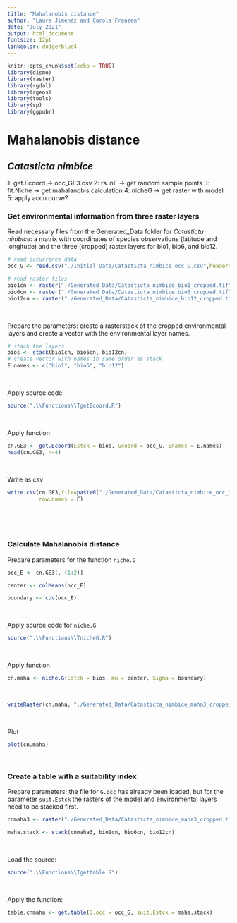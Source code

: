 ```yaml
---
title: "Mahalanobis distance"
author: "Laura Jimenéz and Carola Franzen"
date: "July 2021"
output: html_document
fontsize: 12pt
linkcolor: dodgerblue4
---
```


```r
knitr::opts_chunk$set(echo = TRUE)
library(dismo)
library(raster)
library(rgdal)
library(rgeos)
library(tools)
library(sp)
library(ggpubr)

```

# Mahalanobis distance

## *Catasticta nimbice*

1: get.Ecoord -> occ_GE3.csv
2: rs.inE -> get random sample points
3: fit.Niche -> get mahalanobis calculation
4: nicheG -> get raster with model
5: apply accu curve?

### Get environmental information from three raster layers

Read necessary files from the Generated_Data folder for *Catasticta nimbice*: a matrix with coordinates of species observations (latitude and longitude) and the three (cropped) raster layers for bio1, bio6, and bio12.  
```r
# read occurrence data
occ_G <- read.csv("./Initial_Data/Catasticta_nimbice_occ_G.csv",header=T)[,-1]

# read raster files
bio1cn <- raster("./Generated_Data/Catasticta_nimbice_bio1_cropped.tif")
bio6cn <- raster("./Generated_Data/Catasticta_nimbice_bio6_cropped.tif")
bio12cn <- raster("./Generated_Data/Catasticta_nimbice_bio12_cropped.tif")


```
\

Prepare the parameters: create a rasterstack of the cropped environmental layers and create a vector with the environmental layer names.
```r
# stack the layers
bios <- stack(bio1cn, bio6cn, bio12cn)
# create vector with names in same order as stack
E.names <- c("bio1", "bio6", "bio12")

```
\

Apply source code
```r
source(".\\Functions\\TgetEcoord.R")
```
\

Apply function
```r
cn.GE3 <- get.Ecoord(Estck = bios, Gcoord = occ_G, Enames = E.names)
head(cn.GE3, n=4)
```
\

Write as csv
```r
write.csv(cn.GE3,file=paste0("./Generated_Data/Catasticta_nimbice_occ_GE3.csv"),
          row.names = F)
```
\

\
<!---- put mean and covariance _OR_ do the whole fitniche calculation ---->

### Calculate Mahalanobis distance

Prepare parameters for the function `niche.G`

```r
occ_E <- cn.GE3[,-(1:2)]

center <- colMeans(occ_E)

boundary <- cov(occ_E)
```
\

Apply source code for `niche.G`
```r
source(".\\Functions\\TnicheG.R")
```
\

Apply function
```r
cn.maha <- niche.G(Estck = bios, mu = center, Sigma = boundary)
```
\

```r
writeRaster(cn.maha, "./Generated_Data/Catasticta_nimbice_maha3_cropped.tif", overwrite= T) 
```
\

Plot
```r
plot(cn.maha)
```
\

### Create a table with a suitability index

Prepare parameters: the file for `G.occ` has already been loaded, but for the parameter `suit.Estck` the rasters of the model and environmental layers need to be stacked first. 
```r
cnmaha3 <- raster("./Generated_Data/Catasticta_nimbice_maha3_cropped.tif")

maha.stack <- stack(cnmaha3, bio1cn, bio6cn, bio12cn)
```
\

Load the source:
```r
source(".\\Functions\\Tgettable.R")
```
\

Apply the function:
```r
table.cnmaha <- get.table(G.occ = occ_G, suit.Estck = maha.stack)
```

